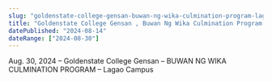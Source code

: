```yaml
---
slug: "goldenstate-college-gensan-buwan-ng-wika-culmination-program-lagao-campus"
title: "Goldenstate College Gensan , Buwan Ng Wika Culmination Program , Lagao Campus"
datePublished: "2024-08-14"
dateRange: ["2024-08-30"]
---
```


<!--- content start --->

Aug. 30, 2024 – Goldenstate College Gensan – BUWAN NG WIKA CULMINATION PROGRAM – Lagao Campus

<!--- content end --->